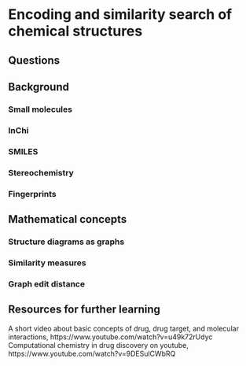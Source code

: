 # Encoding and similarity search of chemical structures {#cheminfo}

## Questions

## Background

### Small molecules

### InChi

### SMILES

### Stereochemistry

### Fingerprints

## Mathematical concepts

### Structure diagrams as graphs

### Similarity measures

### Graph edit distance

## Resources for further learning

A short video about basic concepts of drug, drug target, and molecular interactions, https://www.youtube.com/watch?v=u49k72rUdyc
Computational chemistry in drug discovery on youtube, https://www.youtube.com/watch?v=9DESulCWbRQ
